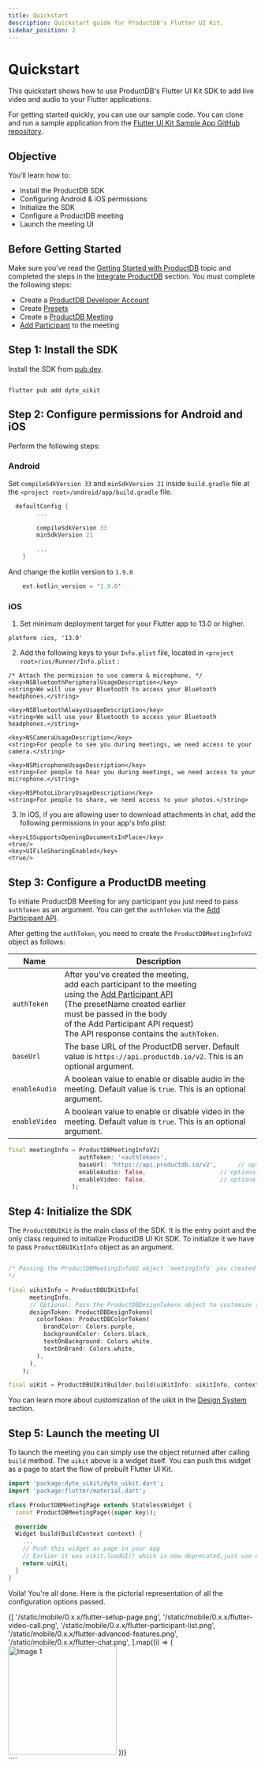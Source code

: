 ```yaml
---
title: Quickstart
description: Quickstart guide for ProductDB's Flutter UI Kit.
sidebar_position: 2
---
```


# Quickstart

This quickstart shows how to use ProductDB's Flutter UI Kit SDK to add live video and
audio to your Flutter applications.

For getting started quickly, you can use our sample code. You can clone and run
a sample application from the
[Flutter UI Kit Sample App GitHub repository](https://github.com/productdb-io/flutter-samples/tree/main/flutter_uikit).

## Objective

You’ll learn how to:

- Install the ProductDB SDK
- Configuring Android & iOS permissions
- Initialize the SDK
- Configure a ProductDB meeting
- Launch the meeting UI

## Before Getting Started

Make sure you've read the
[Getting Started with ProductDB](https://docs.productdb.io/getting-started) topic and
completed the steps in the
[Integrate ProductDB](https://docs.productdb.io/getting-started#integrate-productdb) section.
You must complete the following steps:

- Create a [ProductDB Developer Account](https://dev.productdb.io/)
- Create [Presets](https://dev.productdb.io/roles-presets)
- Create a
  [ProductDB Meeting](https://docs.productdb.io/api/?v=v2#/operations/create_meeting)
- [Add Participant](https://docs.productdb.io/api/?v=v2#/operations/add_participant)
  to the meeting

## Step 1: Install the SDK

Install the SDK from [pub.dev](https://pub.dev).

```shell

flutter pub add dyte_uikit

```

## Step 2: Configure permissions for Android and iOS

Perform the following steps:

### Android

Set `compileSdkVersion 33` and `minSdkVersion 21` inside `build.gradle` file at the `<project root>/android/app/build.gradle` file.

```kotlin
  defaultConfig {
        ...

        compileSdkVersion 33
        minSdkVersion 21

        ...
    }
```

And change the kotlin version to `1.9.0`

```kotlin
    ext.kotlin_version = '1.9.0'
```

### iOS

1. Set minimum deployment target for your Flutter app to 13.0 or higher.

```<Swift>
platform :ios, '13.0'
```

2. Add the following keys to your `Info.plist` file, located in `<project root>/ios/Runner/Info.plist` :

```<Swift>
/* Attach the permission to use camera & microphone. */
<key>NSBluetoothPeripheralUsageDescription</key>
<string>We will use your Bluetooth to access your Bluetooth headphones.</string>

<key>NSBluetoothAlwaysUsageDescription</key>
<string>We will use your Bluetooth to access your Bluetooth headphones.</string>

<key>NSCameraUsageDescription</key>
<string>For people to see you during meetings, we need access to your camera.</string>

<key>NSMicrophoneUsageDescription</key>
<string>For people to hear you during meetings, we need access to your microphone.</string>

<key>NSPhotoLibraryUsageDescription</key>
<string>For people to share, we need access to your photos.</string>
```

3. In iOS, if you are allowing user to download attachments in chat, add the following permissions in your app's Info.plist:

```<Swift>
<key>LSSupportsOpeningDocumentsInPlace</key>
<true/>
<key>UIFileSharingEnabled</key>
<true/>
```


## Step 3: Configure a ProductDB meeting

To initiate ProductDB Meeting for any participant you just need to pass `authToken` as an argument. You can get the `authToken` via the [Add Participant API](https://docs.productdb.io/api?v=v2#/operations/add_participant).

After getting the `authToken`, you need to create the `ProductDBMeetingInfoV2` object as follows:

| Name        | Description                                                                                                                                                                                                                                                                                                               |
| ----------- | ------------------------------------------------------------------------------------------------------------------------------------------------------------------------------------------------------------------------------------------------------------------------------------------------------------------------- |
| `authToken` | After you've created the meeting, <br/> add each participant to the meeting <br/> using the [Add Participant API](/api?v=v2#/operations/add_participant)<br/> (The presetName created earlier <br/> must be passed in the body <br/> of the Add Participant API request) <br/> The API response contains the `authToken`. |
| `baseUrl`   | The base URL of the ProductDB server. Default value is `https://api.productdb.io/v2`. This is an optional argument.                                                                                                                                                                                                                 |
| `enableAudio` | A boolean value to enable or disable audio in the meeting. Default value is `true`. This is an optional argument.                                                                                                                                                                                                       |
| `enableVideo` | A boolean value to enable or disable video in the meeting. Default value is `true`. This is an optional argument.                                                                                                                                                                                                       |


```dart
final meetingInfo = ProductDBMeetingInfoV2(
                    authToken: '<authToken>',
                    baseUrl: 'https://api.productdb.io/v2',      // optional argument, if you want to pass your own baseUrl
                    enableAudio: false,                     // optional argument, to enable or disable audio in the meeting
                    enableVideo: false,                     // optional argument, to enable or disable video in the meeting
                  );
```

## Step 4: Initialize the SDK

The `ProductDBUIKit` is the main class of the SDK. It is the entry point and the only
class required to initialize ProductDB UI Kit SDK. To initialize it we have to pass `ProductDBUIKitInfo` object as an argument.


```dart

/* Passing the ProductDBMeetingInfoV2 object `meetingInfo` you created in the Step 3,
*/

final uikitInfo = ProductDBUIKitInfo(
      meetingInfo,
      // Optional: Pass the ProductDBDesignTokens object to customize the UI
      designToken: ProductDBDesignTokens(
        colorToken: ProductDBColorToken(
          brandColor: Colors.purple,
          backgroundColor: Colors.black,
          textOnBackground: Colors.white,
          textOnBrand: Colors.white,
        ),
      ),
    );

final uiKit = ProductDBUIKitBuilder.build(uiKitInfo: uikitInfo, context: context);

```
You can learn more about customization of the uikit in the [Design System](/flutter/design-token) section.

## Step 5: Launch the meeting UI

To launch the meeting you can simply use the object returned after calling `build` method. The `uikit` above is a widget itself.
You can push this widget as a page to start the flow of prebuilt Flutter UI Kit.

```dart
import 'package:dyte_uikit/dyte_uikit.dart';
import 'package:flutter/material.dart';

class ProductDBMeetingPage extends StatelessWidget {
  const ProductDBMeetingPage({super.key});

  @override
  Widget build(BuildContext context) {
    ...
    // Push this widget as page in your app
    // Earlier it was uikit.loadUI() which is now deprecated,just use uikit.
    return uiKit;
  }
}

```

Voila! You're all done. Here is the pictorial representation of all the configuration options passed.

<div
  id="one"
  style={{
    display: 'flex',
    flexDirection: 'row',
    flexWrap: 'wrap',
    flex: '1 1 0',
    justifyContent: 'center',
  }}
>
  {[
    '/static/mobile/0.x.x/flutter-setup-page.png',
    '/static/mobile/0.x.x/flutter-video-call.png',
    '/static/mobile/0.x.x/flutter-participant-list.png',
    '/static/mobile/0.x.x/flutter-advanced-features.png',
    '/static/mobile/0.x.x/flutter-chat.png',
  ].map((i) => (
    <img
      src={i}
      alt="Image 1"
      width="220"
      padding="10"
      margin="10 3"
      style={{ margin: '10px', borderRadius: '8px' }}
    />
  ))}
</div>
````


<head>
  <title>Flutter Quickstart</title>
  <meta name="description" content="Get started quickly with ProductDB's Flutter integration. Follow our quickstart guide for seamless integration and development."/>
</head>

